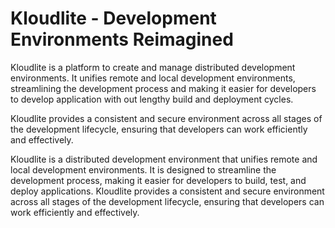 # Kloudlite - Development Environments Reimagined

Kloudlite is a platform to create and manage distributed development environments. It unifies remote and local development environments,
streamlining the development process and making it easier for developers to develop application with out lengthy build and deployment cycles.


Kloudlite provides a consistent and secure environment across all stages of the development lifecycle, ensuring that developers can work efficiently and effectively.


Kloudlite is a distributed development environment that unifies remote and local development environments. 
It is designed to streamline the development process, making it easier for developers to build, test, and deploy applications. 
Kloudlite provides a consistent and secure environment across all stages of the development lifecycle, ensuring that developers 
can work efficiently and effectively.